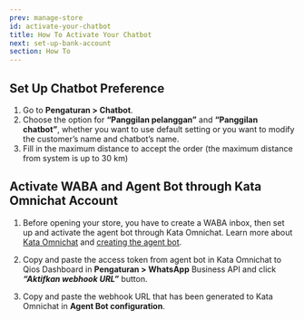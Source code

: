 ```yaml
---
prev: manage-store
id: activate-your-chatbot
title: How To Activate Your Chatbot
next: set-up-bank-account
section: How To
---
```


## Set Up Chatbot Preference

<ImageWrapper>
  <FigureImage
    src="/assets/images/products/qios/image10.webp"
    alt="Qios Illustration"
    layout="responsive"
    width={720}
    height={471}
    caption={{ title: 'Figure 1.', description: 'Chatbot Preferences' }}
  />
</ImageWrapper>

1. Go to **Pengaturan > Chatbot**.
2. Choose the option for **“Panggilan pelanggan”** and **“Panggilan chatbot”**, whether you want to use default setting or you want to modify the customer’s name and chatbot’s name.
3. Fill in the maximum distance to accept the order (the maximum distance from system is up to 30 km)

## Activate WABA and Agent Bot through Kata Omnichat Account

<YoutubeEmbedWrapper>
  <YoutubeEmbed
    id="viq53pfMOFw"
    params="v=viq53pfMOFw&list=PLy86Ve1I7c3iZrOzmqE16D0ZVIjoDFRQw"
    title="How to Activate Your Chatbot"
  />
</YoutubeEmbedWrapper>

1. Before opening your store, you have to create a WABA inbox, then set up and activate the agent bot through Kata Omnichat. Learn more about [Kata Omnichat](/kata-omnichat/configure-your-agent-chatbot/setup-agent-bot-in-kata-omnichat) and [creating the agent bot](/tutorials/create-simple-bot-handover-from-chatbot-to-agent).

2. Copy and paste the access token from agent bot in Kata Omnichat to Qios Dashboard in **Pengaturan > WhatsApp** Business API and click **_“Aktifkan webhook URL”_** button.

<ImageWrapper>
  <FigureImage
    src="/assets/images/products/qios/image11.webp"
    alt="Qios Illustration"
    layout="responsive"
    width={720}
    height={425}
    caption={{ title: 'Figure 2.', description: 'Input Access Token to Connect Chatbot to Qios' }}
  />
</ImageWrapper>

3. Copy and paste the webhook URL that has been generated to Kata Omnichat in **Agent Bot configuration**.

<ImageWrapper>
  <FigureImage
    src="/assets/images/products/qios/image12.webp"
    alt="Qios Illustration"
    layout="responsive"
    width={720}
    height={403}
    caption={{ title: 'Figure 3.', description: 'Webhook URL Generated from Access Token' }}
  />
</ImageWrapper>
